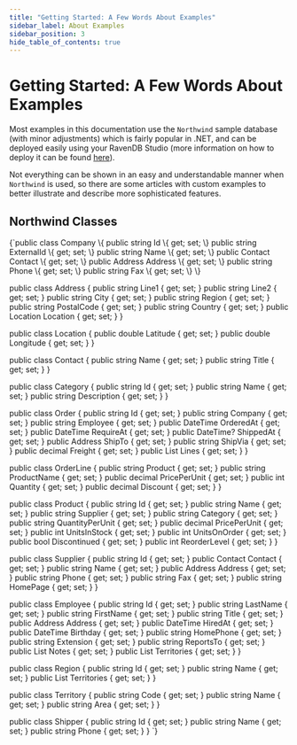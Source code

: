 ```yaml
---
title: "Getting Started: A Few Words About Examples"
sidebar_label: About Examples
sidebar_position: 3
hide_table_of_contents: true
---
```



# Getting Started: A Few Words About Examples

Most examples in this documentation use the `Northwind` sample database (with minor adjustments) which is fairly popular in .NET, and can be deployed easily using your RavenDB Studio (more information on how to deploy it can be found [here](../studio/database/tasks/create-sample-data)).

Not everything can be shown in an easy and understandable manner when `Northwind` is used, so there are some articles with custom examples to better illustrate and describe more sophisticated features.

## Northwind Classes

<TabItem value="something" label="northwind">
<CodeBlock language="csharp">
{`public class Company
\{
    public string Id \{ get; set; \}
    public string ExternalId \{ get; set; \}
    public string Name \{ get; set; \}
    public Contact Contact \{ get; set; \}
    public Address Address \{ get; set; \}
    public string Phone \{ get; set; \}
    public string Fax \{ get; set; \}
\}

public class Address
\{
    public string Line1 \{ get; set; \}
    public string Line2 \{ get; set; \}
    public string City \{ get; set; \}
    public string Region \{ get; set; \}
    public string PostalCode \{ get; set; \}
    public string Country \{ get; set; \}
    public Location Location \{ get; set; \}
\}

public class Location
\{
    public double Latitude \{ get; set; \}
    public double Longitude \{ get; set; \}
\}

public class Contact
\{
    public string Name \{ get; set; \}
    public string Title \{ get; set; \}
\}

public class Category
\{
    public string Id \{ get; set; \}
    public string Name \{ get; set; \}
    public string Description \{ get; set; \}
\}

public class Order
\{
    public string Id \{ get; set; \}
    public string Company \{ get; set; \}
    public string Employee \{ get; set; \}
    public DateTime OrderedAt \{ get; set; \}
    public DateTime RequireAt \{ get; set; \}
    public DateTime? ShippedAt \{ get; set; \}
    public Address ShipTo \{ get; set; \}
    public string ShipVia \{ get; set; \}
    public decimal Freight \{ get; set; \}
    public List<OrderLine> Lines \{ get; set; \}
\}

public class OrderLine
\{
    public string Product \{ get; set; \}
    public string ProductName \{ get; set; \}
    public decimal PricePerUnit \{ get; set; \}
    public int Quantity \{ get; set; \}
    public decimal Discount \{ get; set; \}
\}

public class Product
\{
    public string Id \{ get; set; \}
    public string Name \{ get; set; \}
    public string Supplier \{ get; set; \}
    public string Category \{ get; set; \}
    public string QuantityPerUnit \{ get; set; \}
    public decimal PricePerUnit \{ get; set; \}
    public int UnitsInStock \{ get; set; \}
    public int UnitsOnOrder \{ get; set; \}
    public bool Discontinued \{ get; set; \}
    public int ReorderLevel \{ get; set; \}
\}

public class Supplier
\{
    public string Id \{ get; set; \}
    public Contact Contact \{ get; set; \}
    public string Name \{ get; set; \}
    public Address Address \{ get; set; \}
    public string Phone \{ get; set; \}
    public string Fax \{ get; set; \}
    public string HomePage \{ get; set; \}
\}

public class Employee
\{
    public string Id \{ get; set; \}
    public string LastName \{ get; set; \}
    public string FirstName \{ get; set; \}
    public string Title \{ get; set; \}
    public Address Address \{ get; set; \}
    public DateTime HiredAt \{ get; set; \}
    public DateTime Birthday \{ get; set; \}
    public string HomePhone \{ get; set; \}
    public string Extension \{ get; set; \}
    public string ReportsTo \{ get; set; \}
    public List<string> Notes \{ get; set; \}
    public List<string> Territories \{ get; set; \}
\}

public class Region
\{
    public string Id \{ get; set; \}
    public string Name \{ get; set; \}
    public List<Territory> Territories \{ get; set; \}
\}

public class Territory
\{
    public string Code \{ get; set; \}
    public string Name \{ get; set; \}
    public string Area \{ get; set; \}
\}

public class Shipper
\{
    public string Id \{ get; set; \}
    public string Name \{ get; set; \}
    public string Phone \{ get; set; \}
\}
`}
</CodeBlock>
</TabItem>

